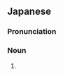 ==Japanese==
{{DEFAULTSORT:かじき}}
{{ja-kanjitab|yomi=irr}}
{{juku|c=y}}

===Pronunciation===
{{ja-pron|acc=a|y=i|かじき}}

===Noun===
{{ja-noun|かじき|カジキ|hhira=かぢき}}

# {{altspell|梶木|lang=ja}}
